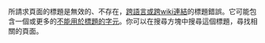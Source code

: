 所請求頁面的標題是無效的、不存在，[[Wikipedia:跨語言連結|跨語言或跨wiki連結]]的標題錯誤。它可能包含一個或更多的[[Wikipedia:命名常規_(技術限制)|不能用於標題的字元]]。你可以在搜尋方塊中搜尋這個標題，尋找相關的頁面。
